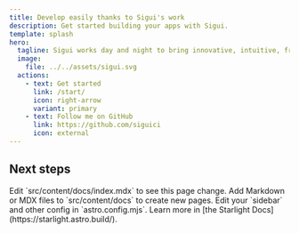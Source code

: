 ```yaml
---
title: Develop easily thanks to Sigui's work
description: Get started building your apps with Sigui.
template: splash
hero:
  tagline: Sigui works day and night to bring innovative, intuitive, free and open source digital projects.
  image:
    file: ../../assets/sigui.svg
  actions:
    - text: Get started
      link: /start/
      icon: right-arrow
      variant: primary
    - text: Follow me on GitHub
      link: https://github.com/siguici
      icon: external
---
```



## Next steps

<CardGrid stagger>
	<Card title="Update content" icon="pencil">
		Edit `src/content/docs/index.mdx` to see this page change.
	</Card>
	<Card title="Add new content" icon="add-document">
		Add Markdown or MDX files to `src/content/docs` to create new pages.
	</Card>
	<Card title="Configure your site" icon="setting">
		Edit your `sidebar` and other config in `astro.config.mjs`.
	</Card>
	<Card title="Read the docs" icon="open-book">
		Learn more in [the Starlight Docs](https://starlight.astro.build/).
	</Card>
</CardGrid>
